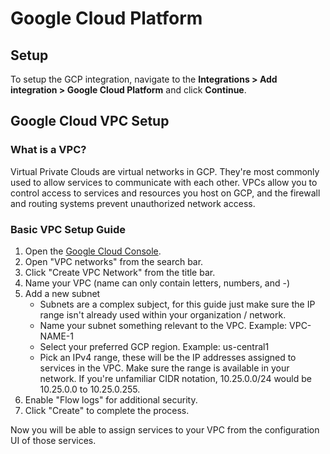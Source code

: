 # Google Cloud Platform

## Setup
To setup the GCP integration, navigate to the **Integrations > Add integration > Google Cloud Platform** and click **Continue**.


## Google Cloud VPC Setup

### What is a VPC?
Virtual Private Clouds are virtual networks in GCP. They're most commonly used to allow services to communicate with each other. VPCs allow you to control access to services and resources you host on GCP, and the firewall and routing systems prevent unauthorized network access.

### Basic VPC Setup Guide


1. Open the [Google Cloud Console](https://console.cloud.google.com/welcome).
2. Open "VPC networks" from the search bar.
3. Click "Create VPC Network" from the title bar.
4. Name your VPC (name can only contain letters, numbers, and -)
5. Add a new subnet
    - Subnets are a complex subject, for this guide just make sure the IP range isn't already used within your organization / network.
    - Name your subnet something relevant to the VPC. Example: VPC-NAME-1
    - Select your preferred GCP region. Example: us-central1
    - Pick an IPv4 range, these will be the IP addresses assigned to services in the VPC. Make sure the range is available in your network. If you're unfamiliar CIDR notation, 10.25.0.0/24 would be 10.25.0.0 to 10.25.0.255. 
6. Enable "Flow logs" for additional security.
7. Click "Create" to complete the process.

Now you will be able to assign services to your VPC from the configuration UI of those services.
